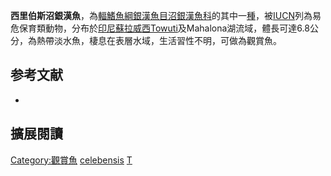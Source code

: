 {{Speciesbox
| name = 西里伯斯沼銀漢魚
| status = VU
| status_system = iucn3.1
| image = 
| genus = Telmatherina
| species = celebensis
| authority = [[Boulenger|Boulenger]], 1897
| synonyms = 
}}
'''西里伯斯沼銀漢魚'''，為[[輻鰭魚綱|輻鰭魚綱]][[銀漢魚目|銀漢魚目]][[沼銀漢魚科|沼銀漢魚科]]的其中一[[種|種]]，被[[IUCN|IUCN]]列為易危保育類動物，分布於[[印尼|印尼]][[蘇拉威西|蘇拉威西]]Towuti及Mahalona湖流域，體長可達6.8公分，為熱帶淡水魚，棲息在表層水域，生活習性不明，可做為觀賞魚。
==参考文献==
*{{FishBase_species|genus=Telmatherina|species=celebensis|year=2016|month=6}}

== 擴展閱讀 ==
{{refbegin}}
{{wikispecies-inline|Telmatherina celebensis|西里伯斯沼銀漢魚}}
{{refend}}
{{Taxonbar|from=Q5465959}}

[[Category:觀賞魚|Category:觀賞魚]]
[[Category:沼銀漢魚屬|celebensis]]
[[Category:1897年描述的鱼类|T]]


{{魚類小作品}}